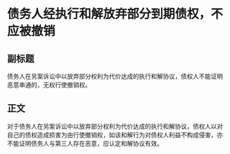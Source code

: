 # 债务人经执行和解放弃部分到期债权，不应被撤销
## 副标题
债务人在另案诉讼中以放弃部分权利为代价达成的执行和解协议，债权人不能证明恶意串通的，无权行使撤销权。
## 正文
对于债务人在另案诉讼中以放弃部分权利为代价达成的执行和解协议，债权人以对自己的债权造成损害为由行使撤销权，如该和解行为对债权人利益不构成侵害，亦不能证明债务人与第三人存在恶意，应认定和解协议有效。